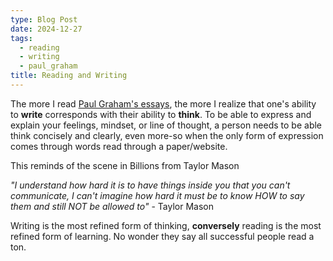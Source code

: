 ```yaml
---
type: Blog Post
date: 2024-12-27
tags:
  - reading
  - writing
  - paul_graham
title: Reading and Writing
---
```


The more I read [Paul Graham's essays](https://paulgraham.com/articles.html), the more I realize that one's ability to **write** corresponds with their ability to **think**. To be able to express and explain your feelings, mindset, or line of thought, a person needs to be able think concisely and clearly, even more-so when the only form of expression comes through words read through a paper/website.

This reminds of the scene in Billions from Taylor Mason

_"I understand how hard it is to have things inside you that you can't communicate, I can't imagine how hard it must be to know HOW to say them and still NOT be allowed to"_ - Taylor Mason

Writing is the most refined form of thinking, **conversely** reading is the most refined form of learning. No wonder they say all successful people read a ton.
